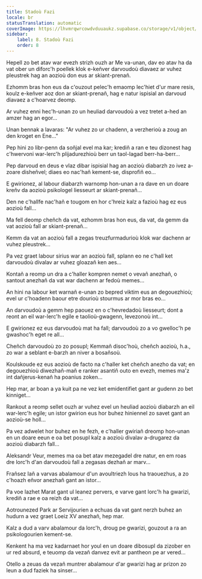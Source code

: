 ```yaml
---
title: Stadoù Fazi
locale: br
statusTranslation: automatic
coverImage: https://lhvmrqwrcowdvduuaukz.supabase.co/storage/v1/object/public/strapi-uploads/small_cover-tratado-de-psicologia-revolucionaria.webp-5e15e1cec4e0ebebcde5d7fc7565d8fd.webp
sidebar:
    label: 8. Stadoù Fazi
    order: 8
---
```

Hepell zo bet atav war evezh strizh ouzh ar Me va-unan, dav eo atav ha da vat ober un diforc'h poellek klok e-keñver darvoudoù diavaez ar vuhez pleustrek hag an aozioù don eus ar skiant-prenañ.

Ezhomm bras hon eus da c'ouzout pelec'h emaomp lec'hiet d'ur mare resis, koulz e-keñver aoz don ar skiant-prenañ, hag e natur ispisial an darvoud diavaez a c'hoarvez deomp.

Ar vuhez enni hec'h-unan zo un heuliad darvoudoù a vez tretet a-hed an amzer hag an egor...

Unan bennak a lavaras: "Ar vuhez zo ur chadenn, a verzherioù a zoug an den kroget en Ene..."

Pep hini zo libr-penn da soñjal evel ma kar; krediñ a ran e teu dizonest hag c'hwervoni war-lerc'h plijadurezhioù berr un taol-lagad berr-ha-berr...

Pep darvoud en deus e vlaz dibar ispisial hag an aozioù diabarzh zo ivez a-zoare disheñvel; diaes eo nac'hañ kement-se, disprofiñ eo...

E gwirionez, al labour diabarzh warnomp hon-unan a ra dave en un doare kreñv da aozioù psikologel liesseurt ar skiant-prenañ...

Den ne c'hallfe nac'hañ e tougom en hor c'hreiz kalz a fazioù hag ez eus aozioù fall...

Ma fell deomp cheñch da vat, ezhomm bras hon eus, da vat, da gemm da vat aozioù fall ar skiant-prenañ...

Kemm da vat an aozioù fall a zegas treuzfurmadurioù klok war dachenn ar vuhez pleustrek...

Pa vez graet labour sirius war an aozioù fall, splann eo ne c'hall ket darvoudoù divalav ar vuhez gloazañ ken aes...

Kontañ a reomp un dra a c'haller kompren nemet o vevañ anezhañ, o santout anezhañ da vat war dachenn ar fedoù memes...

An hini na labour ket warnañ e-unan zo bepred viktim eus an degouezhioù; evel ur c'hoadenn baour etre dourioù stourmus ar mor bras eo...

An darvoudoù a gemm hep paouez en o c'hevredadoù liesseurt; dont a reont an eil war-lerc'h egile e taolioù-gwagenn, levezonoù int...

E gwirionez ez eus darvoudoù mat ha fall; darvoudoù zo a vo gwelloc'h pe gwashoc'h eget re all...

Cheñch darvoudoù zo zo posupl; Kemmañ disoc'hoù, cheñch aozioù, h.a., zo war a seblant e-barzh an niver a bosañsoù.

Koulskoude ez eus aozioù de facto na c'haller ket cheñch anezho da vat; en degouezhioù diwezhañ-mañ e ranker asantiñ outo en evezh, memes ma'z int dañjerus-kenañ ha poanius zoken...

Hep mar, ar boan a ya kuit pa ne vez ket emidentifiet gant ar gudenn zo bet kinniget...

Rankout a reomp sellet ouzh ar vuhez evel un heuliad aozioù diabarzh an eil war-lerc'h egile; un istor gwirion eus hor buhez hiniennel zo savet gant an aozioù-se holl...

Pa vez adwelet hor buhez en he fezh, e c'haller gwiriañ dreomp hon-unan en un doare eeun e oa bet posupl kalz a aozioù divalav a-drugarez da aozioù diabarzh fall...

Aleksandr Veur, memes ma oa bet atav mezegadel dre natur, en em roas dre lorc'h d'an darvoudoù fall a zegasas dezhañ ar marv...

Frañsez Iañ a varvas abalamour d'un avoultriezh lous ha traouezhus, a zo c'hoazh eñvor anezhañ gant an istor...

Pa voe lazhet Marat gant ul leanez pervers, e varve gant lorc'h ha gwarizi, krediñ a rae e oa reizh da vat...

Aotrounezed Park ar Servijourien a echuas da vat gant nerzh buhez an hudurn a vez graet Loeiz XV anezhañ, hep mar.

Kalz a dud a varv abalamour da lorc'h, droug pe gwarizi, gouzout a ra an psikologourien kement-se.

Kenkent ha ma vez kadarnaet hor youl en un doare dibosupl da zizober en ur red absurd, e teuomp da vezañ danvez evit ar pantheon pe ar vered...

Otello a zeuas da vezañ muntrer abalamour d'ar gwarizi hag ar prizon zo leun a dud faziek ha sinser...

